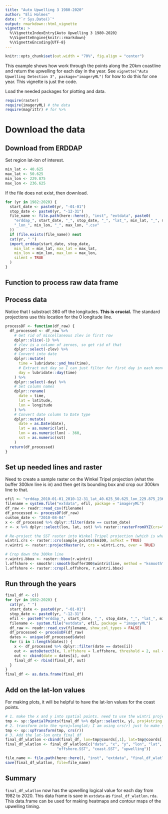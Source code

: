 ```yaml
---
title: "Auto Upwelling 3 1980-2020"
author: "Eli Holmes"
date: "`r Sys.Date()`"
output: rmarkdown::html_vignette
vignette: >
  %\VignetteIndexEntry{Auto Upwelling 3 1980-2020}
  %\VignetteEngine{knitr::rmarkdown}
  %\VignetteEncoding{UTF-8}
---
```


```r
knitr::opts_chunk$set(out.width = "70%", fig.align = "center")
```

This example shows how work through the points along the 20km coastline and return the upwelling for each day in the year. See `vignette("Auto Upwelling Detection 3", package="imageryML")` for how to do this for one year. This vignette is just the code.

Load the needed packages for plotting and data.
```r
require(raster)
require(imageryML) # the data
require(magrittr) # for %>%
```

# Download the data

## Download from ERDDAP

Set region lat-lon of interest.
```r
min_lat <- 40.625
max_lat <- 50.625
min_lon <- 229.875
max_lon <- 236.625
```

If the file does not exist, then download.
```r
for (yr in 1982:2020) {
  start_date <- paste0(yr, "-01-01")
  stop_date <- paste0(yr, "-12-31")
  file_name <- file.path(here::here(), "inst", "extdata", paste0(
    "erddap_", start_date, "_", stop_date, "_", "lat_", min_lat, "_", max_lat,
    "_lon_", min_lon, "_", max_lon, ".csv"
  ))
  if (file.exists(file_name)) next
  cat(yr, " ")
  import_erddap(start_date, stop_date,
    min_lat = min_lat, max_lat = max_lat,
    min_lon = min_lon, max_lon = max_lon,
    silent = TRUE
  )
}
```

## Function to process raw data frame

## Process data

Notice that I substract 360 off the longitudes. **This is crucial.** The standard projections use this location for the 0 longitude line.

```r
processDF <- function(df_raw) {
  df_processed <- df_raw %>%
    # Get rid of miscellaneous zlev in first row
    dplyr::slice(-1) %>%
    # zlev is a column of zeroes, so get rid of that
    dplyr::select(-zlev) %>%
    # Convert into date
    dplyr::mutate(
      time = lubridate::ymd_hms(time),
      # Extract out day so I can just filter for first day in each month
      day = lubridate::day(time)
    ) %>%
    dplyr::select(-day) %>%
    # Set column names
    dplyr::rename(
      date = time,
      lat = latitude,
      lon = longitude
    ) %>%
    # Convert date column to Date type
    dplyr::mutate(
      date = as.Date(date),
      lat = as.numeric(lat),
      lon = as.numeric(lon) - 360,
      sst = as.numeric(sst)
    )
  return(df_processed)
}
```

## Set up needed lines and raster

Need to create a sample raster on the Winkel Tripel projection (what the buffer 300km line is in) and then get its bounding box and crop our 300km line to that.
```r
efil <- "erddap_2010-01-01_2010-12-31_lat_40.625_50.625_lon_229.875_236.625.csv"
filename = system.file("extdata", efil, package = "imageryML")
df_raw <- readr::read_csv(filename)
df_processed <- processDF(df_raw)
custom_date <- "2010-08-04"
x <- df_processed %>% dplyr::filter(date == custom_date)
r <- x %>% dplyr::select(lon, lat, sst) %>% raster::rasterFromXYZ(crs="+proj=longlat")

# Re-project the SST raster into Winkel Tripel projection (which is what 300km line is in)
wintri.crs <- raster::crs(sample_points$km100, asText = TRUE)
r.wintri <- raster::projectRaster(r, crs = wintri.crs, over = TRUE)

# Crop down the 300km line
r.wintri.bbox <- raster::bbox(r.wintri)
l.offshore <- smoothr::smooth(buffer300$wintri$line, method = "ksmooth", smoothness = 5)
l.offshore <- raster::crop(l.offshore, r.wintri.bbox)
```

## Run through the years

```r
final_df <- c()
for (yr in 1982:2020) {
  cat(yr, " ")
  start_date <- paste0(yr, "-01-01")
  stop_date <- paste0(yr, "-12-31")
  efil <- paste0("erddap_", start_date, "_", stop_date, "_", "lat_", min_lat, "_", max_lat, "_lon_", min_lon, "_", max_lon, ".csv")
  filename <- system.file("extdata", efil, package = "imageryML")
  df_raw <- readr::read_csv(filename, show_col_types = FALSE)
  df_processed <- processDF(df_raw)
  dates <- unique(df_processed$date)
  for (i in 1:length(dates)) {
    x <- df_processed %>% dplyr::filter(date == dates[i])
    out <- autoDetect3(x, l.offshore = l.offshore, threshold = 2, val = "sst", smooth.method = "none")$df
    out <- cbind(date = dates[i], out)
    final_df <- rbind(final_df, out)
  }
}
final_df <- as.data.frame(final_df)
```

## Add on the lat-lon values

For making plots, it will be helpful to have the lat-lon values for the coast points.
```r
# 1. make the x and y into spatial points. need to use the wintri projection
tmp <- sp::SpatialPoints(final_df %>% dplyr::select(x, y), proj4string = crs(wintri.crs))
# 2. transform into the +proj=longlat; I am using crs(r) just to make sure I use the same crs as the original raster (which should be "+proj=longlat")
tmp <- sp::spTransform(tmp, crs(r))
# 3. Add the lat-lon onto final_df
final_df_wlatlon <-cbind(final_df, lon=tmp@coords[,1], lat=tmp@coords[,2])
final_df_wlatlon <- final_df_wlatlon[c("date", "x", "y", "lon", "lat", 
                       "offshore.SST", "coast.SST", "upwelling")]
```

```r
file_name <- file.path(here::here(), "inst", "extdata", "final_df_wlatlon.rda")
save(final_df_wlatlon, file=file_name)
```

## Summary

`final_df_wlatlon` now has the upwelling logical value for each day from 1982 to 2020. This data frame is save in `extdata` as `final_df_wlatlon.rda`. This data.frame can be used for making heatmaps and contour maps of the upwelling timing.
